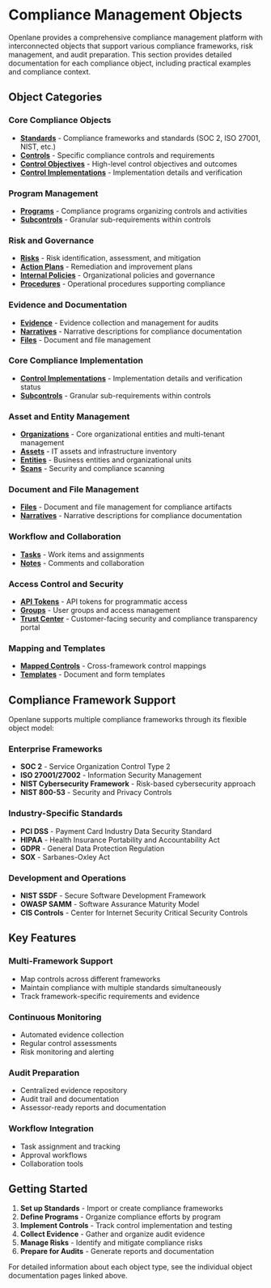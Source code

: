 # Compliance Management Objects

Openlane provides a comprehensive compliance management platform with interconnected objects that support various compliance frameworks, risk management, and audit preparation. This section provides detailed documentation for each compliance object, including practical examples and compliance context.

## Object Categories

### Core Compliance Objects
- **[Standards](./standards/overview.mdx)** - Compliance frameworks and standards (SOC 2, ISO 27001, NIST, etc.)
- **[Controls](./controls/overview.mdx)** - Specific compliance controls and requirements
- **[Control Objectives](./control-objectives/overview.mdx)** - High-level control objectives and outcomes
- **[Control Implementations](./control-implementations/overview.mdx)** - Implementation details and verification

### Program Management
- **[Programs](./programs/overview.mdx)** - Compliance programs organizing controls and activities
- **[Subcontrols](./subcontrols/overview.mdx)** - Granular sub-requirements within controls

### Risk and Governance
- **[Risks](./risks/overview.mdx)** - Risk identification, assessment, and mitigation
- **[Action Plans](./action-plans/overview.mdx)** - Remediation and improvement plans
- **[Internal Policies](./internal-policies/overview.mdx)** - Organizational policies and governance
- **[Procedures](./procedures/overview.mdx)** - Operational procedures supporting compliance

### Evidence and Documentation
- **[Evidence](./evidence/overview.mdx)** - Evidence collection and management for audits
- **[Narratives](./narratives/overview.mdx)** - Narrative descriptions for compliance documentation
- **[Files](./files/overview.mdx)** - Document and file management

### Core Compliance Implementation
- **[Control Implementations](./control-implementations/overview.mdx)** - Implementation details and verification status
- **[Subcontrols](./subcontrols/overview.mdx)** - Granular sub-requirements within controls

### Asset and Entity Management
- **[Organizations](./organizations/overview.mdx)** - Core organizational entities and multi-tenant management
- **[Assets](./assets/overview.mdx)** - IT assets and infrastructure inventory
- **[Entities](./entities/overview.mdx)** - Business entities and organizational units
- **[Scans](./scans/overview.mdx)** - Security and compliance scanning

### Document and File Management
- **[Files](./files/overview.mdx)** - Document and file management for compliance artifacts
- **[Narratives](./narratives/overview.mdx)** - Narrative descriptions for compliance documentation

### Workflow and Collaboration
- **[Tasks](./tasks/overview.mdx)** - Work items and assignments
- **[Notes](./notes/overview.mdx)** - Comments and collaboration

### Access Control and Security
- **[API Tokens](./api-tokens/overview.mdx)** - API tokens for programmatic access
- **[Groups](./groups/overview.mdx)** - User groups and access management
- **[Trust Center](./trust-center/overview.mdx)** - Customer-facing security and compliance transparency portal

### Mapping and Templates
- **[Mapped Controls](./mapped-controls/overview.mdx)** - Cross-framework control mappings
- **[Templates](./templates/overview.mdx)** - Document and form templates

## Compliance Framework Support

Openlane supports multiple compliance frameworks through its flexible object model:

### Enterprise Frameworks
- **SOC 2** - Service Organization Control Type 2
- **ISO 27001/27002** - Information Security Management
- **NIST Cybersecurity Framework** - Risk-based cybersecurity approach
- **NIST 800-53** - Security and Privacy Controls

### Industry-Specific Standards
- **PCI DSS** - Payment Card Industry Data Security Standard
- **HIPAA** - Health Insurance Portability and Accountability Act
- **GDPR** - General Data Protection Regulation
- **SOX** - Sarbanes-Oxley Act

### Development and Operations
- **NIST SSDF** - Secure Software Development Framework
- **OWASP SAMM** - Software Assurance Maturity Model
- **CIS Controls** - Center for Internet Security Critical Security Controls

## Key Features

### Multi-Framework Support
- Map controls across different frameworks
- Maintain compliance with multiple standards simultaneously
- Track framework-specific requirements and evidence

### Continuous Monitoring
- Automated evidence collection
- Regular control assessments
- Risk monitoring and alerting

### Audit Preparation
- Centralized evidence repository
- Audit trail and documentation
- Assessor-ready reports and documentation

### Workflow Integration
- Task assignment and tracking
- Approval workflows
- Collaboration tools

## Getting Started

1. **Set up Standards** - Import or create compliance frameworks
2. **Define Programs** - Organize compliance efforts by program
3. **Implement Controls** - Track control implementation and testing
4. **Collect Evidence** - Gather and organize audit evidence
5. **Manage Risks** - Identify and mitigate compliance risks
6. **Prepare for Audits** - Generate reports and documentation

For detailed information about each object type, see the individual object documentation pages linked above.
